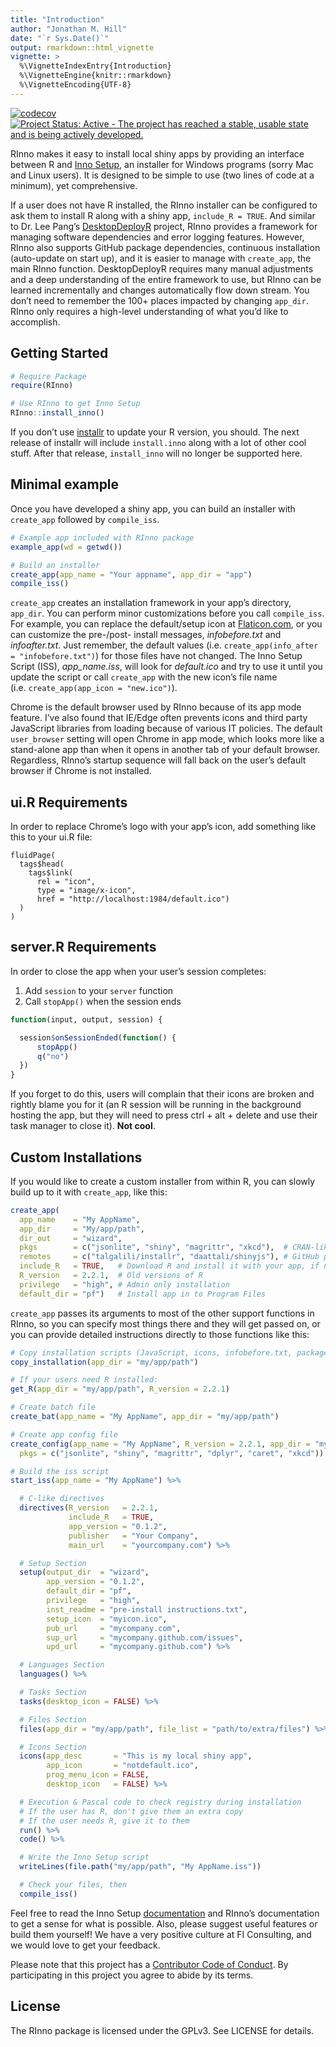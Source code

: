 ```yaml
---
title: "Introduction"
author: "Jonathan M. Hill"
date: "`r Sys.Date()`"
output: rmarkdown::html_vignette
vignette: >
  %\VignetteIndexEntry{Introduction}
  %\VignetteEngine{knitr::rmarkdown}
  %\VignetteEncoding{UTF-8}
---
```


[![codecov](https://codecov.io/github/ficonsulting/RInno/branch/master/graphs/badge.svg)](https://codecov.io/github/ficonsulting/RInno)
[![Project Status: Active - The project has reached a stable, usable state and is being actively developed.](http://www.repostatus.org/badges/latest/active.svg)](http://www.repostatus.org/#active)

RInno makes it easy to install local shiny apps by providing an interface between R and [Inno Setup](http://www.jrsoftware.org/isinfo.php), an installer for Windows programs (sorry Mac and Linux users). It is designed to be simple to use (two lines of code at a minimum), yet comprehensive.

If a user does not have R installed, the RInno installer can be configured to ask them to install R along with a shiny app, `include_R = TRUE`. And similar to Dr. Lee Pang's [DesktopDeployR](https://github.com/wleepang/DesktopDeployR) project, RInno provides a framework for managing software dependencies and error logging features. However, RInno also supports GitHub package dependencies, continuous installation (auto-update on start up), and it is easier to manage with `create_app`, the main RInno function. DesktopDeployR requires many manual adjustments and a deep understanding of the entire framework to use, but RInno can be learned incrementally and changes automatically flow down stream. You don't need to remember the 100+ places impacted by changing `app_dir`. RInno only requires a high-level understanding of what you'd like to accomplish.

## Getting Started

```r
# Require Package
require(RInno)

# Use RInno to get Inno Setup
RInno::install_inno()
```

If you don't use [installr](https://github.com/talgalili/installr) to update your R version, you should. The next release of installr will include `install.inno` along with a lot of other cool stuff. After that release, `install_inno` will no longer be supported here.

## Minimal example

Once you have developed a shiny app, you can build an installer with `create_app` followed by `compile_iss`.

```r
# Example app included with RInno package
example_app(wd = getwd())

# Build an installer
create_app(app_name = "Your appname", app_dir = "app")
compile_iss()
```

`create_app` creates an installation framework in your app's directory, `app_dir`.  You can perform minor customizations before you call `compile_iss`.  For example, you can replace the default/setup icon at [Flaticon.com](http://www.flaticon.com/), or you can customize the pre-/post- install messages, *infobefore.txt* and *infoafter.txt*. Just remember, the default values (i.e. `create_app(info_after = "infobefore.txt")`) for those files have not changed. The Inno Setup Script (ISS), *app_name.iss*, will look for *default.ico* and try to use it until you update the script or call `create_app` with the new icon's file name (i.e. `create_app(app_icon = "new.ico")`).

Chrome is the default browser used by RInno because of its app mode feature. I've also found that IE/Edge often prevents icons and third party JavaScript libraries from loading because of various IT policies. The default `user_browser` setting will open Chrome in app mode, which looks more like a stand-alone app than when it opens in another tab of your default browser. Regardless, RInno's startup sequence will fall back on the user's default browser if Chrome is not installed. 

## ui.R Requirements

In order to replace Chrome's logo with your app's icon, add something like this to your ui.R file:

```
fluidPage(
  tags$head(
    tags$link(
      rel = "icon", 
      type = "image/x-icon", 
      href = "http://localhost:1984/default.ico")
  )
)
```

## server.R Requirements

In order to close the app when your user's session completes:

1. Add `session` to your `server` function
2. Call `stopApp()` when the session ends 

```r
function(input, output, session) {

  session$onSessionEnded(function() {
      stopApp()
      q("no")
  })
}
```


If you forget to do this, users will complain that their icons are broken and rightly blame you for it (an R session will be running in the background hosting the app, but they will need to press ctrl + alt + delete and use their task manager to close it). **Not cool**.

## Custom Installations

If you would like to create a custom installer from within R, you can slowly build up to it with `create_app`, like this:

```r
create_app(
  app_name    = "My AppName", 
  app_dir     = "My/app/path",
  dir_out     = "wizard",
  pkgs        = c("jsonlite", "shiny", "magrittr", "xkcd"),  # CRAN-like repo packages
  remotes     = c("talgalili/installr", "daattali/shinyjs"), # GitHub packages
  include_R   = TRUE,   # Download R and install it with your app, if necessary
  R_version   = 2.2.1,  # Old versions of R
  privilege   = "high", # Admin only installation
  default_dir = "pf")   # Install app in to Program Files
```

`create_app` passes its arguments to most of the other support functions in RInno, so you can specify most things there and they will get passed on, or you can provide detailed instructions directly to those functions like this:

```r
# Copy installation scripts (JavaScript, icons, infobefore.txt, package_manager.R, app.R)
copy_installation(app_dir = "my/app/path")

# If your users need R installed:
get_R(app_dir = "my/app/path", R_version = 2.2.1)

# Create batch file
create_bat(app_name = "My AppName", app_dir = "my/app/path")

# Create app config file
create_config(app_name = "My AppName", R_version = 2.2.1, app_dir = "my/app/path",
  pkgs = c("jsonlite", "shiny", "magrittr", "dplyr", "caret", "xkcd"))

# Build the iss script
start_iss(app_name = "My AppName") %>%

  # C-like directives
  directives(R_version   = 2.2.1, 
             include_R   = TRUE, 
             app_version = "0.1.2",
             publisher   = "Your Company", 
             main_url    = "yourcompany.com") %>%

  # Setup Section
  setup(output_dir  = "wizard", 
        app_version = "0.1.2",
        default_dir = "pf", 
        privilege   = "high",
        inst_readme = "pre-install instructions.txt", 
        setup_icon  = "myicon.ico",
        pub_url     = "mycompany.com", 
        sup_url     = "mycompany.github.com/issues",
        upd_url     = "mycompany.github.com") %>%

  # Languages Section
  languages() %>%

  # Tasks Section
  tasks(desktop_icon = FALSE) %>%

  # Files Section
  files(app_dir = "my/app/path", file_list = "path/to/extra/files") %>%

  # Icons Section
  icons(app_desc       = "This is my local shiny app",
        app_icon       = "notdefault.ico",
        prog_menu_icon = FALSE,
        desktop_icon   = FALSE) %>%

  # Execution & Pascal code to check registry during installation
  # If the user has R, don't give them an extra copy
  # If the user needs R, give it to them
  run() %>%
  code() %>%

  # Write the Inno Setup script
  writeLines(file.path("my/app/path", "My AppName.iss"))

  # Check your files, then
  compile_iss()

```

Feel free to read the Inno Setup [documentation](http://www.jrsoftware.org/ishelp/) and RInno's documentation to get a sense for what is possible. Also, please suggest useful features or build them yourself! We have a very positive culture at FI Consulting, and we would love to get your feedback.

Please note that this project has a [Contributor Code of Conduct](https://github.com/ficonsulting/RInno/blob/master/CONDUCT.md). By participating in this project you agree to abide by its terms.

## License

The RInno package is licensed under the GPLv3. See LICENSE for details.
